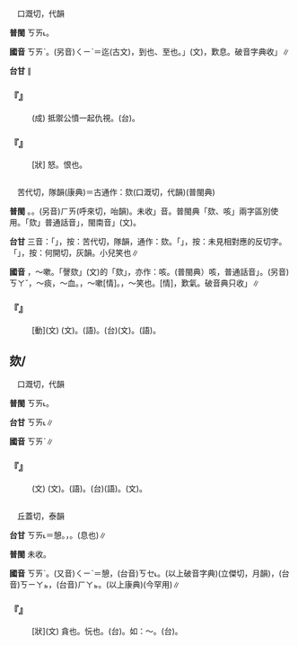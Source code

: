 
=={{ruby|愾|ㄎㄞˋ}}==

　口溉切，代韻

'''普閩''' <rt>ㄎㄞ˪</rt>。

'''國音''' <rt>ㄎㄞˋ</rt>。(另音)<rt>ㄑㄧˋ</rt>＝迄(古文)，到也、至也。{{ruby|「|ㄒㄧˋ}}」(文)，歎息。破音字典收{{ruby|「|ㄎㄞˋ}}{{ruby|、|ㄒㄧˋ}}{{ruby|、|ㄑㄧˋ}}」∥

'''台甘''' {{ruby|(文)|ㄎㄞ˪}}{{ruby|。|ㄏㄧ˪}}∥

    

==='''『{{ruby|敵|ㄉㄧˊ}}{{ruby|愾|ㄎㄞˋ}}{{ruby|同|ㄊㄨㄥˊ}}{{ruby|仇|ㄔㄡˊ}}』'''===
: (成) 抵禦公憤一起仇視。(台){{ruby|協|ㄏㄧㄚㆴ ͘}}{{ruby|力|ㄌㄧㆤㆶ ͘}}{{ruby|對|ㄉㄨㄧ˪}}{{ruby|抗|ㄎㆲ˪}}{{ruby|敵|ㄉㄧㆤㆶ ͘}}{{ruby|人|ㆢㄧㄣˊ/ㄌㄧㄣˊ}}。
    

==='''『{{ruby|愾|ㄎㄞˋ}}』'''===
: [狀] 怒。恨也。
    

=={{ruby|咳|ㄎㄞˋ}}==

　苦代切，隊韻(康典)＝古通作：欬(口溉切，代韻)(普閩典)

'''普閩''' {{ruby|(文)|ㄍㄞ}}。{{ruby|(白)|ㄍㄚ}}。(另音)<rt>ㄏㄞ</rt>(呼來切，咍韻)。未收{{ruby|「|ㄎㄞ˪}}」音。普閩典「欬、咳」兩字區別使用。「欬」普通話音{{ruby|「|ㄎㄞˋ}}」，閩南音{{ruby|「|ㄎㄞ˪}}」(文)。

'''台甘''' 三音：「{{ruby|咳|ㄎㄞ˪}}」，按：苦代切，隊韻，通作：欬。「{{ruby|咳|ㄎㄧㆤㆶ}}」，按：未見相對應的反切字。「{{ruby|咳|ㄏㄞˊ}}」，按：何開切，灰韻。小兒笑也∥

'''國音''' {{ruby|(文)|ㄎㄞˋ}}，～嗽。「謦欬」(文)的「欬」，亦作：咳。(普閩典）咳，普通話音{{ruby|「|ㄎㄜˊ}}{{ruby|、|ㄏㄞ}}」。(另音)<rt>ㄎㄚˇ</rt>，～痰，～血。{{ruby|(語)|ㄎㄜˊ}}，～嗽{{ruby|。|ㄏㄞ}}[情]。{{ruby|(文)|ㄏㄞˊ}}，～笑也。{{ruby|(文)|ㄏㄞˋ}}[情]，歎氣。破音典只收{{ruby|「|ㄎㄜˊ}}{{ruby|、|ㄏㄞ}}{{ruby|、|ㄎㄚˇ}}{{ruby|、|ㄏㄞˊ}}」∥

    

==='''『{{ruby|咳|ㄎㄞˋ}}{{ruby|嗽|ㄙㄡˋ}}』'''===
: [動](文) (文){{ruby|咳|ㄎㄞˋ}}{{ruby|嗽|ㄙㄡˋ}}。(語){{ruby|咳|ㄎㄜˊ}}{{ruby|嗽|·ㄙㄡˋ}}。(台)(文){{ruby|咳|ㄎㄞ˪}}{{ruby|嗽|ㄙㆦ˪}}。(語){{ruby|咳|ㄍㄚ}}{{ruby|嗽|ㄙㄠ˪}}。
    

==欬/{{ruby|咳|ㄎㄞˋ}}==

　口溉切，代韻

'''普閩''' <rt>ㄎㄞ˪</rt>。

'''台甘''' <rt>ㄎㄞ˪</rt>∥

'''國音''' <rt>ㄎㄞˋ</rt>∥

    

==='''『{{ruby|欬|ㄎㄜˊ}}{{ruby|嗽|ㄙㄡˋ}}』'''===
: (文) {{ruby|欬|ㄎㄞˋ}}{{ruby|嗽|ㄙㄡˋ}}(文)。{{ruby|欬|ㄎㄜˊ}}{{ruby|嗽|·ㄙㄡˋ}}(語)。(台){{ruby|欬|ㄍㄚ}}{{ruby|嗽|ㄙㄠ˪}}(語)。{{ruby|欬|ㄎㄞ˪}}{{ruby|嗽|ㄙㆦ˪}}(文)。
    

=={{ruby|愒|ㄎㄞˋ}}==

　丘蓋切，泰韻

'''台甘''' <rt>ㄎㄞ˪</rt>{{ruby|。|ㄎㆤ˪}}＝憩。{{ruby|愒|ㄏㄚㆵ}}，{{ruby|相|ㄒㄧㄜ}}{{ruby|恐|ㄎㄧㆲˋ}}{{ruby|怯|ㄎㄧㄚㆵ}}。{{ruby|愒|ㄎㄧㄚㆵ}}(息也)∥

'''普閩''' 未收。

'''國音''' <rt>ㄎㄞˋ</rt>。(又音)<rt>ㄑㄧˋ</rt>＝憩，(台音)<rt>ㄎㆤ˪</rt>。(以上破音字典){{ruby|。|ㄑㄧㄝˋ}}(立傑切，月韻)，(台音)<rt>ㄎㄧㄚㆵ</rt>{{ruby|。|ㄏㄜˋ}}，(台音)<rt>ㄏㄚㆵ</rt>。(以上康典)(今罕用)∥

    

==='''『{{ruby|愒|ㄎㄞˋ}}』'''===
: [狀](文) 貪也。忨也。(台){{ruby|貪|ㄊㆰ}}{{ruby|心|ㄒㄧㆬ}}。如：{{ruby|玩|ㄨㄢˋ}}～。(台){{ruby|浪|ㄌㆲ˫}}{{ruby|費|ㄏㄨㄧ˪}}{{ruby|時|ㄒㄧˊ}}{{ruby|間|ㄍㄢ}}{{ruby|無|ㆠㄜˊ}}{{ruby|顧|ㄍㆦ˪}}{{ruby|職|ㄐㄧㆵ}}{{ruby|務|ㆠㄨ˫}}。
    

